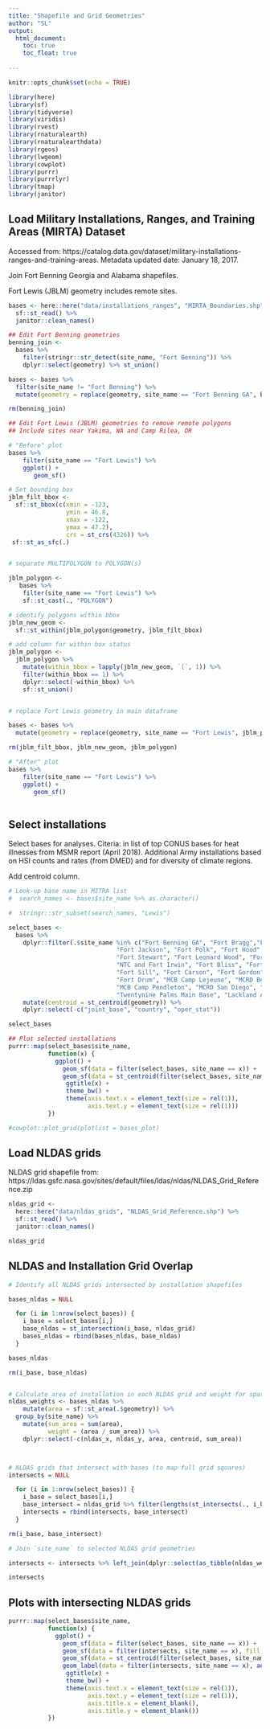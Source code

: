 ```yaml
---
title: "Shapefile and Grid Geometries"
author: "SL"
output:
  html_document:
    toc: true
    toc_float: true
    
---
```


```r
knitr::opts_chunk$set(echo = TRUE)

library(here)
library(sf)
library(tidyverse)
library(viridis)
library(rvest)
library(rnaturalearth)
library(rnaturalearthdata)
library(rgeos)
library(lwgeom)
library(cowplot)
library(purrr)
library(purrrlyr)
library(tmap)
library(janitor)

```

## Load Military Installations, Ranges, and Training Areas (MIRTA) Dataset

Accessed from: https://catalog.data.gov/dataset/military-installations-ranges-and-training-areas. Metadata updated date: January 18, 2017.

Join Fort Benning Georgia and Alabama shapefiles.

Fort Lewis (JBLM) geometry includes remote sites.

```r

bases <- here::here("data/installations_ranges", "MIRTA_Boundaries.shp") %>%
  sf::st_read() %>% 
  janitor::clean_names()

## Edit Fort Benning geometries
benning_join <-
  bases %>%
    filter(stringr::str_detect(site_name, "Fort Benning")) %>% 
    dplyr::select(geometry) %>% st_union() 

bases <- bases %>% 
  filter(site_name != "Fort Benning") %>%
  mutate(geometry = replace(geometry, site_name == "Fort Benning GA", benning_join ))

rm(benning_join)

## Edit Fort Lewis (JBLM) geometries to remove remote polygons
## Include sites near Yakima, WA and Camp Rilea, OR

# "Before" plot
bases %>% 
    filter(site_name == "Fort Lewis") %>% 
    ggplot() +
       geom_sf() 

# Set bounding box
jblm_filt_bbox <- 
  sf::st_bbox(c(xmin = -123, 
                ymin = 46.8, 
                xmax = -122, 
                ymax = 47.2), 
                crs = st_crs(4326)) %>% 
 sf::st_as_sfc(.)


# separate MULTIPOLYGON to POLYGON(s)

jblm_polygon <-
   bases %>% 
    filter(site_name == "Fort Lewis") %>% 
    sf::st_cast(., "POLYGON")

# identify polygons within bbox
jblm_new_geom <-
  sf::st_within(jblm_polygon$geometry, jblm_filt_bbox) 

# add column for within box status
jblm_polygon <-
  jblm_polygon %>% 
    mutate(within_bbox = lapply(jblm_new_geom, `[`, 1)) %>% 
    filter(within_bbox == 1) %>% 
    dplyr::select(-within_bbox) %>%
    sf::st_union()


# replace Fort Lewis geometry in main dataframe

bases <- bases %>% 
  mutate(geometry = replace(geometry, site_name == "Fort Lewis", jblm_polygon))

rm(jblm_filt_bbox, jblm_new_geom, jblm_polygon)

# "After" plot
bases %>% 
    filter(site_name == "Fort Lewis") %>% 
    ggplot() +
       geom_sf() 
           
```


## Select installations

Select bases for analyses. Citeria: in list of top CONUS bases for heat illnesses from MSMR report (April 2018). Additional Army installations based on HSI counts and rates (from DMED) and for diversity of climate regions.

Add centroid column.
```r

# Look-up base name in MITRA list  
#  search_names <- bases$site_name %>% as.character()

#  stringr::str_subset(search_names, "Lewis")

select_bases <-
  bases %>%
    dplyr::filter(.$site_name %in% c("Fort Benning GA", "Fort Bragg","Fort Campbell",
                              "Fort Jackson", "Fort Polk", "Fort Hood",
                              "Fort Stewart", "Fort Leonard Wood", "Fort Riley",
                              "NTC and Fort Irwin", "Fort Bliss", "Fort Lewis",
                              "Fort Sill", "Fort Carson", "Fort Gordon",
                              "Fort Drum", "MCB Camp Lejeune", "MCRD Beaufort Parris Island",
                              "MCB Camp Pendleton", "MCRD San Diego", "MCB Quantico",
                              "Twentynine Palms Main Base", "Lackland AFB", "Eglin AFB", "Fort Sam Houston")) %>% 
    mutate(centroid = st_centroid(geometry)) %>% 
    dplyr::select(-c("joint_base", "country", "oper_stat"))

select_bases

```



```r

## Plot selected installations
purrr::map(select_bases$site_name,
           function(x) {
             ggplot() +
               geom_sf(data = filter(select_bases, site_name == x)) +
               geom_sf(data = st_centroid(filter(select_bases, site_name == x))) +
                ggtitle(x) +
                theme_bw() +
                theme(axis.text.x = element_text(size = rel(1)),
                      axis.text.y = element_text(size = rel(1))) 
           })

#cowplot::plot_grid(plotlist = bases_plot)
```


## Load NLDAS grids

NLDAS grid shapefile from: https://ldas.gsfc.nasa.gov/sites/default/files/ldas/nldas/NLDAS_Grid_Reference.zip

```r

nldas_grid <- 
  here::here("data/nldas_grids", "NLDAS_Grid_Reference.shp") %>%
  sf::st_read() %>% 
  janitor::clean_names()

nldas_grid

```


## NLDAS and Installation Grid Overlap 


```r

# Identify all NLDAS grids intersected by installation shapefiles

bases_nldas = NULL

  for (i in 1:nrow(select_bases)) {
    i_base = select_bases[i,] 
    base_nldas = st_intersection(i_base, nldas_grid) 
    bases_nldas = rbind(bases_nldas, base_nldas)
  }

bases_nldas

rm(i_base, base_nldas)


# Calculate area of installation in each NLDAS grid and weight for spatial weighted average
nldas_weights <- bases_nldas %>% 
    mutate(area = sf::st_area(.$geometry)) %>% 
  group_by(site_name) %>% 
    mutate(sum_area = sum(area),
           weight = (area / sum_area)) %>% 
    dplyr::select(-c(nldas_x, nldas_y, area, centroid, sum_area))



# NLDAS grids that intersect with bases (to map full grid squares)
intersects = NULL

  for (i in 1:nrow(select_bases)) {
    i_base = select_bases[i,] 
    base_intersect = nldas_grid %>% filter(lengths(st_intersects(., i_base)) > 0)
    intersects = rbind(intersects, base_intersect)
  }

rm(i_base, base_intersect)

# Join `site_name` to selected NLDAS grid geometries

intersects <- intersects %>% left_join(dplyr::select(as_tibble(nldas_weights), c(nldas_id, site_name)), by = "nldas_id")

intersects  
```


## Plots with intersecting NLDAS grids
```r

purrr::map(select_bases$site_name,
           function(x) {
             ggplot() +
               geom_sf(data = filter(select_bases, site_name == x)) +
               geom_sf(data = filter(intersects, site_name == x), fill = NA, color = "blue") +
               geom_sf(data = st_centroid(filter(select_bases, site_name == x)), shape = 3, size = 3, stroke = 1.5) +
               geom_label(data = filter(intersects, site_name == x), aes(x = centerx, y = centery, label = nldas_id), size = 2) +
                ggtitle(x) +
                theme_bw() +
                theme(axis.text.x = element_text(size = rel(1)),
                      axis.text.y = element_text(size = rel(1)),
                      axis.title.x = element_blank(),
                      axis.title.y = element_blank()) 
           })



```



